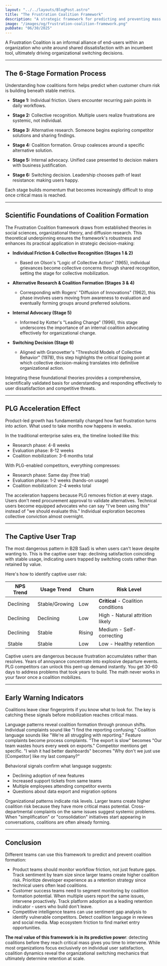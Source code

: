 ```yaml
---
layout: "../../layouts/BlogPost.astro"
title: "The Frustration Coalition Framework"
description: "A strategic framework for predicting and preventing mass B2B SaaS customer defection. Learn how frustrated users organize into coalitions that drive switching decisions, why stable usage with declining NPS signals maximum risk, and how PLG accelerates coalition formation from months to weeks."
image: "/images/og/frustration-coalition-framework.png"
pubDate: "06/30/2025"
---
```


A Frustration Coalition is an informal alliance of end-users within an organization who unite around shared dissatisfaction with an incumbent tool, ultimately driving organizational switching decisions.

---

## The 6-Stage Formation Process

Understanding how coalitions form helps predict when customer churn risk is building beneath stable metrics.

* **Stage 1:** Individual friction. Users encounter recurring pain points in daily workflows.

* **Stage 2:** Collective recognition. Multiple users realize frustrations are systemic, not individual.

* **Stage 3:** Alternative research. Someone begins exploring competitor solutions and sharing findings.

* **Stage 4:** Coalition formation. Group coalesces around a specific alternative solution.

* **Stage 5:** Internal advocacy. Unified case presented to decision makers with business justification.

* **Stage 6:** Switching decision. Leadership chooses path of least resistance: making users happy.

Each stage builds momentum that becomes increasingly difficult to stop once critical mass is reached.

---

## Scientific Foundations of Coalition Formation

The Frustration Coalition framework draws from established theories in social sciences, organizational theory, and diffusion research. This theoretical underpinning ensures the framework's robustness and enhances its practical application in strategic decision-making:

* **Individual Friction & Collective Recognition (Stages 1 & 2)**

  * Based on Olson's "Logic of Collective Action" (1965), individual grievances become collective concerns through shared recognition, setting the stage for collective mobilization.

* **Alternative Research & Coalition Formation (Stages 3 & 4)**

  * Corresponding with Rogers' "Diffusion of Innovations" (1962), this phase involves users moving from awareness to evaluation and eventually forming groups around preferred solutions.

* **Internal Advocacy (Stage 5)**

  * Informed by Kotter's "Leading Change" (1996), this stage underscores the importance of an internal coalition advocating effectively for organizational change.

* **Switching Decision (Stage 6)**

  * Aligned with Granovetter's "Threshold Models of Collective Behavior" (1978), this step highlights the critical tipping point at which collective decision-making translates into definitive organizational action.

Integrating these foundational theories provides a comprehensive, scientifically validated basis for understanding and responding effectively to user dissatisfaction and competitive threats.

---

## PLG Acceleration Effect

Product-led growth has fundamentally changed how fast frustration turns into action. What used to take months now happens in weeks.

In the traditional enterprise sales era, the timeline looked like this:

* Research phase: 4-8 weeks
* Evaluation phase: 8-12 weeks
* Coalition mobilization: 3-6 months total

With PLG-enabled competitors, everything compresses:

* Research phase: Same day (free trial)
* Evaluation phase: 1-2 weeks (hands-on usage)
* Coalition mobilization: 2-4 weeks total

The acceleration happens because PLG removes friction at every stage. Users don't need procurement approval to validate alternatives. Technical users become equipped advocates who can say "I've been using this" instead of "we should evaluate this." Individual exploration becomes collective conviction almost overnight.

---

## The Captive User Trap

The most dangerous pattern in B2B SaaS is when users can't leave despite wanting to. This is the captive user trap: declining satisfaction coinciding with stable usage, indicating users trapped by switching costs rather than retained by value.

Here's how to identify captive user risk:

| NPS Trend | Usage Trend | Churn | Risk Level |
|-----------|-------------|-------|------------|
| Declining | Stable/Growing | Low | **Critical** - Coalition conditions |
| Declining | Declining | Low | High - Natural attrition likely |
| Declining | Stable | Rising | Medium - Self-correcting |
| Stable | Stable | Low | Low - Healthy retention |

Captive users are dangerous because frustration accumulates rather than resolves. Years of annoyance concentrate into explosive departure events. PLG competitors can unlock this pent-up demand instantly. You get 30-60 days to address problems that took years to build. The math never works in your favor once a coalition mobilizes.

---

## Early Warning Indicators

Coalitions leave clear fingerprints if you know what to look for. The key is catching these signals before mobilization reaches critical mass.

Language patterns reveal coalition formation through pronoun shifts. Individual complaints sound like "I find the reporting confusing." Coalition language sounds like "We're all struggling with reporting." Feature complaints become process complaints. "The export is slow" becomes "Our team wastes hours every week on exports." Competitor mentions get specific. "I wish it had better dashboards" becomes "Why don't we just use [Competitor] like my last company?"

Behavioral signals confirm what language suggests:

* Declining adoption of new features
* Increased support tickets from same teams
* Multiple employees attending competitor events
* Questions about data export and migration options

Organizational patterns indicate risk levels. Larger teams create higher coalition risk because they have more critical mass potential. Cross-departmental complaints on the same issues suggest systemic problems. When "simplification" or "consolidation" initiatives start appearing in conversations, coalitions are often already forming.

---

## Conclusion

Different teams can use this framework to predict and prevent coalition formation:

* Product teams should monitor workflow friction, not just feature gaps. Track sentiment by team size since larger teams create higher coalition risk. Prioritize developer experience as a retention strategy since technical users often lead coalitions.
* Customer success teams need to segment monitoring by coalition formation potential. When multiple users report the same issues, intervene proactively. Track platform adoption as a leading retention indicator - users who build don't leave.
* Competitive intelligence teams can use sentiment gap analysis to identify vulnerable competitors. Detect coalition language in reviews and social media. Map ecosystem friction to find market entry opportunities.

**The real value of this framework is in its predictive power**: detecting coalitions before they reach critical mass gives you time to intervene. While most organizations focus exclusively on individual user satisfaction, coalition dynamics reveal the organizational switching mechanics that ultimately determine retention at scale.
